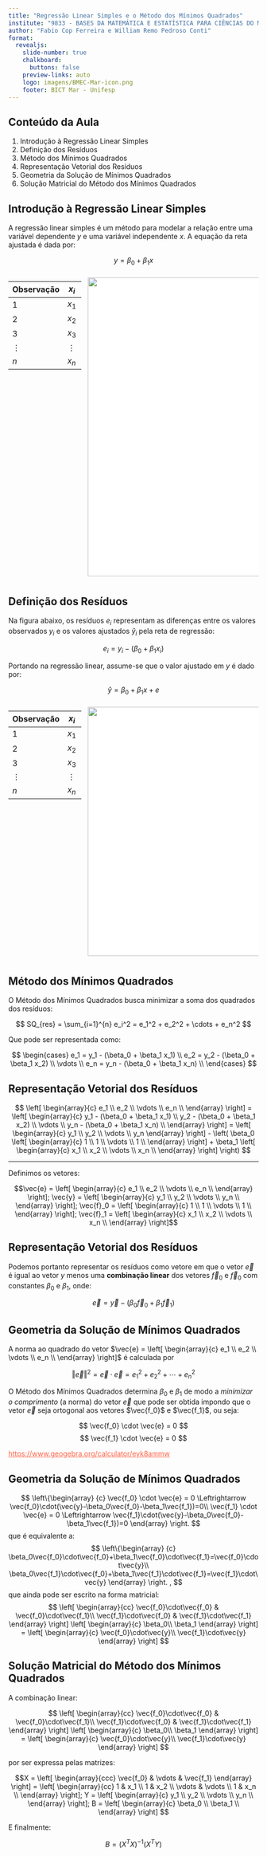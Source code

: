 ```yaml
---
title: "Regressão Linear Simples e o Método dos Mínimos Quadrados"
institute: "9833 - BASES DA MATEMÁTICA E ESTATÍSTICA PARA CIÊNCIAS DO MAR"
author: "Fabio Cop Ferreira e William Remo Pedroso Conti"
format:
  revealjs: 
    slide-number: true
    chalkboard: 
      buttons: false
    preview-links: auto
    logo: imagens/BMEC-Mar-icon.png
    footer: BICT Mar - Unifesp
---
```


## Conteúdo da Aula

1. Introdução à Regressão Linear Simples
2. Definição dos Resíduos
3. Método dos Mínimos Quadrados
4. Representação Vetorial dos Resíduos
5. Geometria da Solução de Mínimos Quadrados
6. Solução Matricial do Método dos Mínimos Quadrados

## Introdução à Regressão Linear Simples

A regressão linear simples é um método para modelar a relação entre uma variável dependente $y$ e uma variável independente $x$. A equação da reta ajustada é dada por:

$$ y = \beta_0 + \beta_1 x $$

::: {style="font-size: .6em"}

:::: columns
::: {.column width="30%"}

| Observação | $x_i$ | $y_i$ |
|------------|---------|---------|
| $1$      | $x_1$ | $y_1$ |
| $2$      | $x_2$ | $y_2$ |
| $3$      | $x_3$ | $y_3$ |
| $\vdots$ | $\vdots$ | $\vdots$ |
| $n$      | $x_n$ | $y_n$ |


:::

::: {.column width="70%"}

![](imagens/diagrama_regressao.png){style="background-color:#ffffff; width:600px"}

:::
::::

:::

## Definição dos Resíduos

Na figura abaixo, os resíduos $e_i$ representam as diferenças entre os valores observados $y_i$ e os valores ajustados $\hat{y}_i$ pela reta de regressão:

$$ e_i = y_i - (\beta_0 + \beta_1 x_i) $$

Portando na regressão linear, assume-se que o valor ajustado em $y$ é dado por:

$$ \hat{y} = \beta_0 + \beta_1 x + e$$

::: {style="font-size: .6em"}

:::: columns
::: {.column width="30%"}

| Observação | $x_i$ | $y_i$ |
|------------|---------|---------|
| $1$      | $x_1$ | $y_1$ |
| $2$      | $x_2$ | $y_2$ |
| $3$      | $x_3$ | $y_3$ |
| $\vdots$ | $\vdots$ | $\vdots$ |
| $n$      | $x_n$ | $y_n$ |


:::

::: {.column width="70%"}

![](imagens/diagrama_regressao.png){style="background-color:#ffffff; width:500px"}

:::
::::

:::

## Método dos Mínimos Quadrados

O Método dos Mínimos Quadrados busca minimizar a soma dos quadrados dos resíduos:

$$ SQ_{res} = \sum_{i=1}^{n} e_i^2 = e_1^2 + e_2^2 + \cdots + e_n^2 $$

Que pode ser representada como:

$$
\begin{cases}
e_1 = y_1 - (\beta_0 + \beta_1 x_1) \\
e_2 = y_2 - (\beta_0 + \beta_1 x_2) \\
\vdots \\
e_n = y_n - (\beta_0 + \beta_1 x_n) \\
\end{cases}
$$

## Representação Vetorial dos Resíduos

$$
\left[ \begin{array}{c}
e_1 \\
e_2 \\
\vdots \\
e_n \\
\end{array} \right]
= 
\left[ \begin{array}{c}
y_1 - (\beta_0 + \beta_1 x_1) \\
y_2 - (\beta_0 + \beta_1 x_2) \\
\vdots \\
y_n - (\beta_0 + \beta_1 x_n) \\
\end{array} \right] 
=
\left[ \begin{array}{c}
y_1 \\
y_2 \\
\vdots \\
y_n
\end{array} \right]
-
\left(
\beta_0
\left[ \begin{array}{c}
1 \\
1 \\
\vdots \\
1 \\
\end{array} \right]
+
\beta_1
\left[ \begin{array}{c}
x_1 \\
x_2 \\
\vdots \\
x_n \\
\end{array} \right]
\right)
$$

<hr>

Definimos os vetores:

$$\vec{e} =
\left[ \begin{array}{c}
e_1 \\
e_2 \\
\vdots \\
e_n \\
\end{array} \right];
\vec{y} =
\left[ \begin{array}{c}
y_1 \\
y_2 \\
\vdots \\
y_n \\
\end{array} \right];
\vec{f}_0 =
\left[ \begin{array}{c}
1 \\
1 \\
\vdots \\
1 \\
\end{array} \right];
\vec{f}_1 =
\left[ \begin{array}{c}
x_1 \\
x_2 \\
\vdots \\
x_n \\
\end{array} \right]$$

## Representação Vetorial dos Resíduos

Podemos portanto representar os resíduos como vetore em que o vetor $\vec{e}$ é igual ao vetor $y$ menos uma **combinação linear** dos vetores $\vec{f}_0$ e $\vec{f}_0$ com constantes $\beta_0$ e $\beta_1$, onde:

$$ \vec{e} = \vec{y} - (\beta_0 \vec{f}_0 + \beta_1 \vec{f}_1) $$

## Geometria da Solução de Mínimos Quadrados

A norma ao quadrado do vetor $\vec{e} =
\left[ \begin{array}{c}
e_1 \\
e_2 \\
\vdots \\
e_n \\
\end{array} \right]$ é calculada por

$$\Vert\vec{e}\Vert^{2}=\vec{e}\cdot\vec{e}=e_{1}^{2}+e_{2}^{2}+\cdots+e_{n}^{2}$$

::: {.callout-tip title='Representação da Solução do MMQ no GeoGebra'}

O Método dos Mínimos Quadrados determina $\beta_0$ e $\beta_1$ de modo a *minimizar o comprimento* (a norma) do vetor $\vec{e}$ que pode ser obtida impondo que o vetor $\vec{e}$ seja ortogonal aos vetores $\vec{f_0}$ e $\vec{f_1}$, ou seja:

$$ \vec{f_0} \cdot \vec{e} = 0 $$
$$ \vec{f_1} \cdot \vec{e} = 0 $$

<a href="https://www.geogebra.org/calculator/eyk8ammw" style="color:#FF6347;">https://www.geogebra.org/calculator/eyk8ammw</a>

:::

## Geometria da Solução de Mínimos Quadrados

$$
\left\{\begin{array} {c}
\vec{f_0} \cdot \vec{e} = 0 \Leftrightarrow \vec{f_0}\cdot(\vec{y}-\beta_0\vec{f_0}-\beta_1\vec{f_1})=0\\
\vec{f_1} \cdot \vec{e} = 0 \Leftrightarrow \vec{f_1}\cdot(\vec{y}-\beta_0\vec{f_0}-\beta_1\vec{f_1})=0
\end{array} \right.
$$
que é equivalente a:
$$
\left\{\begin{array} {c}
\beta_0\vec{f_0}\cdot\vec{f_0}+\beta_1\vec{f_0}\cdot\vec{f_1}=\vec{f_0}\cdot\vec{y}\\
\beta_0\vec{f_1}\cdot\vec{f_0}+\beta_1\vec{f_1}\cdot\vec{f_1}=\vec{f_1}\cdot\vec{y}
\end{array} \right.
,
$$
que ainda pode ser escrito na forma matricial:
$$
\left[ \begin{array}{cc}
\vec{f_0}\cdot\vec{f_0} & \vec{f_0}\cdot\vec{f_1}\\
\vec{f_1}\cdot\vec{f_0} & \vec{f_1}\cdot\vec{f_1}
\end{array} \right]
\left[ \begin{array}{c}
\beta_0\\
\beta_1
\end{array} \right]
=
\left[ \begin{array}{c}
\vec{f_0}\cdot\vec{y}\\
\vec{f_1}\cdot\vec{y}
\end{array} \right]
$$

## Solução Matricial do Método dos Mínimos Quadrados

A combinação linear:

$$
\left[ \begin{array}{cc}
\vec{f_0}\cdot\vec{f_0} & \vec{f_0}\cdot\vec{f_1}\\
\vec{f_1}\cdot\vec{f_0} & \vec{f_1}\cdot\vec{f_1}
\end{array} \right]
\left[ \begin{array}{c}
\beta_0\\
\beta_1
\end{array} \right]
=
\left[ \begin{array}{c}
\vec{f_0}\cdot\vec{y}\\
\vec{f_1}\cdot\vec{y}
\end{array} \right]
$$

por ser expressa pelas matrizes:

$$X = \left[ \begin{array}{ccc}
\vec{f_0} & \vdots & \vec{f_1}
\end{array} \right] = 
\left[ \begin{array}{cc}
1 & x_1 \\
1 & x_2 \\
\vdots & \vdots \\
1 & x_n \\
\end{array} \right]; 
Y = \left[ \begin{array}{c}
y_1 \\
y_2 \\
\vdots \\
y_n \\
\end{array} \right];
B = \left[ \begin{array}{c}
\beta_0 \\
\beta_1 \\
\end{array} \right]
$$

E finalmente:

$$B = (X^{T} X)^{-1}(X^{T}Y)$$


